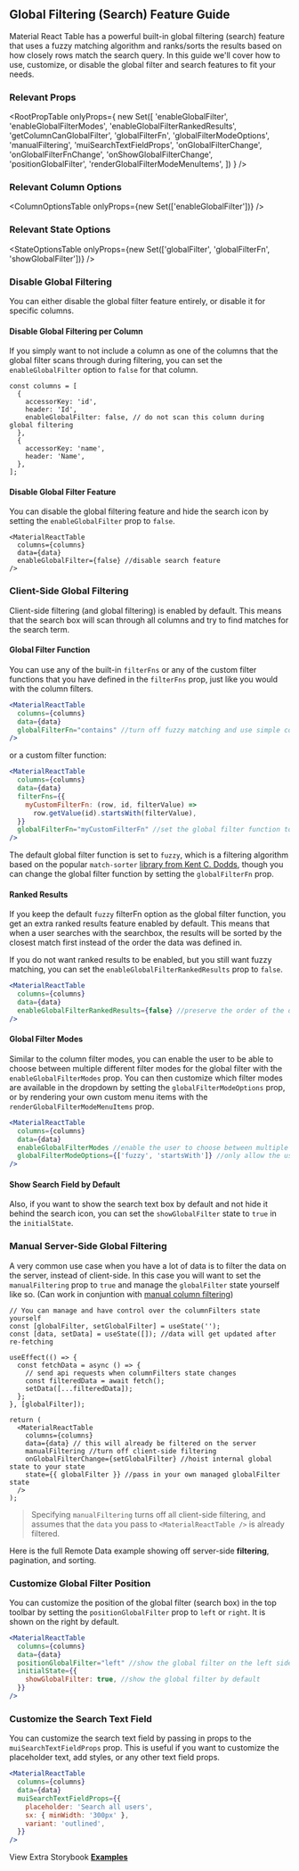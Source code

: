 
<Head>
  <title>
    {'Global Filtering/Search Feature Guide - Material React Table Docs'}
  </title>
  <meta
    name="description"
    content="How to use, customize, or disable the global filter and search features in Material React Table"
  />
</Head>

## Global Filtering (Search) Feature Guide

Material React Table has a powerful built-in global filtering (search) feature that uses a fuzzy matching algorithm and ranks/sorts the results based on how closely rows match the search query. In this guide we'll cover how to use, customize, or disable the global filter and search features to fit your needs.

### Relevant Props

<RootPropTable
  onlyProps={
    new Set([
      'enableGlobalFilter',
      'enableGlobalFilterModes',
      'enableGlobalFilterRankedResults',
      'getColumnCanGlobalFilter',
      'globalFilterFn',
      'globalFilterModeOptions',
      'manualFiltering',
      'muiSearchTextFieldProps',
      'onGlobalFilterChange',
      'onGlobalFilterFnChange',
      'onShowGlobalFilterChange',
      'positionGlobalFilter',
      'renderGlobalFilterModeMenuItems',
    ])
  }
/>

### Relevant Column Options

<ColumnOptionsTable onlyProps={new Set(['enableGlobalFilter'])} />

### Relevant State Options

<StateOptionsTable
  onlyProps={new Set(['globalFilter', 'globalFilterFn', 'showGlobalFilter'])}
/>

### Disable Global Filtering

You can either disable the global filter feature entirely, or disable it for specific columns.

#### Disable Global Filtering per Column

If you simply want to not include a column as one of the columns that the global filter scans through during filtering, you can set the `enableGlobalFilter` option to `false` for that column.

```tsx
const columns = [
  {
    accessorKey: 'id',
    header: 'Id',
    enableGlobalFilter: false, // do not scan this column during global filtering
  },
  {
    accessorKey: 'name',
    header: 'Name',
  },
];
```

#### Disable Global Filter Feature

You can disable the global filtering feature and hide the search icon by setting the `enableGlobalFilter` prop to `false`.

```tsx
<MaterialReactTable
  columns={columns}
  data={data}
  enableGlobalFilter={false} //disable search feature
/>
```

### Client-Side Global Filtering

Client-side filtering (and global filtering) is enabled by default. This means that the search box will scan through all columns and try to find matches for the search term.

#### Global Filter Function

You can use any of the built-in `filterFns` or any of the custom filter functions that you have defined in the `filterFns` prop, just like you would with the column filters.

```jsx
<MaterialReactTable
  columns={columns}
  data={data}
  globalFilterFn="contains" //turn off fuzzy matching and use simple contains filter function
/>
```

or a custom filter function:

```jsx
<MaterialReactTable
  columns={columns}
  data={data}
  filterFns={{
    myCustomFilterFn: (row, id, filterValue) =>
      row.getValue(id).startsWith(filterValue),
  }}
  globalFilterFn="myCustomFilterFn" //set the global filter function to myCustomFilterFn
/>
```

The default global filter function is set to `fuzzy`, which is a filtering algorithm based on the popular `match-sorter` [library from Kent C. Dodds](https://www.npmjs.com/package/match-sorter), though you can change the global filter function by setting the `globalFilterFn` prop.

#### Ranked Results

If you keep the default `fuzzy` filterFn option as the global filter function, you get an extra ranked results feature enabled by default. This means that when a user searches with the searchbox, the results will be sorted by the closest match first instead of the order the data was defined in.

If you do not want ranked results to be enabled, but you still want fuzzy matching, you can set the `enableGlobalFilterRankedResults` prop to `false`.

```jsx
<MaterialReactTable
  columns={columns}
  data={data}
  enableGlobalFilterRankedResults={false} //preserve the order of the data when fuzzy match searching
/>
```

#### Global Filter Modes

Similar to the column filter modes, you can enable the user to be able to choose between multiple different filter modes for the global filter with the `enableGlobalFilterModes` prop. You can then customize which filter modes are available in the dropdown by setting the `globalFilterModeOptions` prop, or by rendering your own custom menu items with the `renderGlobalFilterModeMenuItems` prop.

```jsx
<MaterialReactTable
  columns={columns}
  data={data}
  enableGlobalFilterModes //enable the user to choose between multiple search filter modes
  globalFilterModeOptions={['fuzzy', 'startsWith']} //only allow the user to choose between fuzzy and startsWith filter modes
/>
```

#### Show Search Field by Default

Also, if you want to show the search text box by default and not hide it behind the search icon, you can set the `showGlobalFilter` state to `true` in the `initialState`.

### Manual Server-Side Global Filtering

A very common use case when you have a lot of data is to filter the data on the server, instead of client-side. In this case you will want to set the `manualFiltering` prop to `true` and manage the `globalFilter` state yourself like so. (Can work in conjuntion with [manual column filtering](https://www.material-react-table.com/docs/guides/column-filtering#manual-server-side-column-filtering))

```tsx
// You can manage and have control over the columnFilters state yourself
const [globalFilter, setGlobalFilter] = useState('');
const [data, setData] = useState([]); //data will get updated after re-fetching

useEffect(() => {
  const fetchData = async () => {
    // send api requests when columnFilters state changes
    const filteredData = await fetch();
    setData([...filteredData]);
  };
}, [globalFilter]);

return (
  <MaterialReactTable
    columns={columns}
    data={data} // this will already be filtered on the server
    manualFiltering //turn off client-side filtering
    onGlobalFilterChange={setGlobalFilter} //hoist internal global state to your state
    state={{ globalFilter }} //pass in your own managed globalFilter state
  />
);
```

> Specifying `manualFiltering` turns off all client-side filtering, and assumes that the `data` you pass to `<MaterialReactTable />` is already filtered.

Here is the full Remote Data example showing off server-side **filtering**, pagination, and sorting.

<RemoteExample />

### Customize Global Filter Position

You can customize the position of the global filter (search box) in the top toolbar by setting the `positionGlobalFilter` prop to `left` or `right`. It is shown on the right by default.

```jsx
<MaterialReactTable
  columns={columns}
  data={data}
  positionGlobalFilter="left" //show the global filter on the left side of the top toolbar
  initialState={{
    showGlobalFilter: true, //show the global filter by default
  }}
/>
```

### Customize the Search Text Field

You can customize the search text field by passing in props to the `muiSearchTextFieldProps` prop. This is useful if you want to customize the placeholder text, add styles, or any other text field props.

```jsx
<MaterialReactTable
  columns={columns}
  data={data}
  muiSearchTextFieldProps={{
    placeholder: 'Search all users',
    sx: { minWidth: '300px' },
    variant: 'outlined',
  }}
/>
```

<CustomizeComponentExample />

View Extra Storybook **[Examples](https://www.material-react-table.dev/?path=/story/features-search-examples)**
